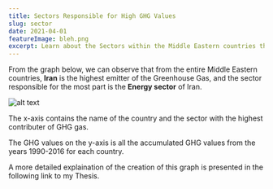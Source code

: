 ```yaml
---
title: Sectors Responsible for High GHG Values
slug: sector
date: 2021-04-01
featureImage: bleh.png
excerpt: Learn about the Sectors within the Middle Eastern countries that are responsible for High Emissions.
---
```


From the graph below, we can observe that from the entire Middle Eastern countries, **Iran** is the highest emitter of the Greenhouse Gas, and 
the sector responsible for the most part is the **Energy sector** of Iran.

![alt text](sector.jpg)


The x-axis contains the name of the country and the sector with the highest contributer of GHG gas.


The GHG values on the y-axis is all the accumulated GHG values from the years 1990-2016 for each country.


A more detailed explaination of the creation of this graph is presented in the following link to my Thesis.
